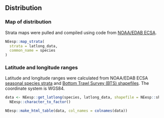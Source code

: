 ## Distribution

### Map of distribution
Strata maps were pulled and compiled using code from [NOAA/EDAB ECSA](https://github.com/NOAA-EDAB/ECSA).
```r
NEesp::map_strata(
  strata = latlong_data,
  common_name = species
)
```

### Latitude and longitude ranges
Latitude and longitude ranges were calculated from NOAA/EDAB ECSA [seasonal species strata](https://github.com/NOAA-EDAB/ECSA/blob/master/data/seasonal_stock_strata.csv) and [Bottom Trawl Survey (BTS) shapefiles](https://github.com/NOAA-EDAB/ECSA/tree/master/data/strata_shapefiles). The coordinate system is WGS84.
```r
data <- NEesp::get_latlong(species, latlong_data, shapefile = NEesp::shape) %>%
  NEesp::character_to_factor()

NEesp::make_html_table(data, col_names = colnames(data))
```
